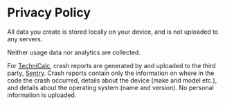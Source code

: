 

# Privacy Policy

All data you create is stored locally on your device, and is not uploaded to any servers.

Neither usage data nor analytics are collected.

For [TechniCalc](/pages/technicalc.mdx), crash reports are generated by and uploaded to the third party, [Sentry](https://sentry.io/). Crash reports contain only the information on where in the code the crash occurred, details about the device (make and model etc.), and details about the operating system (name and version). No personal information is uploaded.
